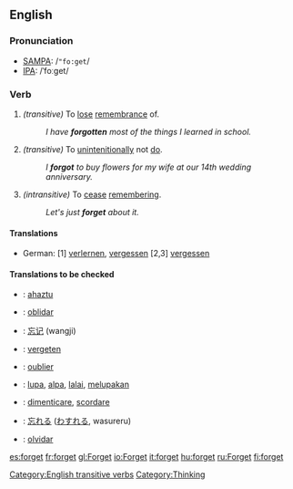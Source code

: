 ==English==

{{rank|author|authority|pleasant|861|forget|break|Roman|wise}}

===Pronunciation===
*[[w:SAMPA|SAMPA]]: /<tt>"fo:get</tt>/
*[[w:IPA|IPA]]: /ˈfoːget/

===Verb===
{{irregverb|'''to forget'''|'''[[forgets]]'''|'''[[forgot]]'''|'''[[forgotten]]'''|'''[[forgetting]]'''}}
#''(transitive)'' To [[lose]] [[remembrance]] of.
#:''I have '''forgotten''' most of the things I learned in school.''
#''(transitive)'' To [[unintenitionally]] not [[do]].
#:''I '''forgot''' to buy flowers for my wife at our 14th wedding anniversary.''
#''(intransitive)'' To [[cease]] [[remembering]].
#:''Let's just '''forget''' about it.''
====Translations====
*German: [1] [[verlernen]], [[vergessen]] [2,3] [[vergessen]]

====Translations to be checked====
{{checktrans}}

*{{ttbc|Basque}}: [[ahaztu]]
*{{ttbc|Catalan}}: [[oblidar]]
*{{ttbc|Chinese}}: [[忘记]] (wangji)
*{{ttbc|Dutch}}: [[vergeten]]
*{{ttbc|French}}: [[oublier]]
*{{ttbc|Indonesian}}: [[lupa]], [[alpa]], [[lalai]], [[lupa|melupakan]]
*{{ttbc|Italian}}: [[dimenticare]], [[scordare]]

*{{ttbc|Japanese}}: [[忘れる]] ([[わすれる]], wasureru)
*{{ttbc|Spanish}}: [[olvidar]]


[[Category:English transitive verbs]]
[[Category:Thinking]]

[[es:forget]]
[[fr:forget]]
[[gl:Forget]]
[[io:Forget]]
[[it:forget]]
[[hu:forget]]
[[ru:Forget]]
[[fi:forget]]